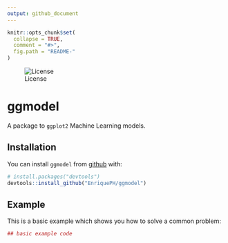 ```yaml
---
output: github_document
---
```


<!-- README.md is generated from README.Rmd. Please edit that file -->

```r
knitr::opts_chunk$set(
  collapse = TRUE,
  comment = "#>",
  fig.path = "README-"
)
```

![License](https://img.shields.io/:license-mit-blue.svg)

# ggmodel

A package to `ggplot2` Machine Learning models.

## Installation

You can install `ggmodel` from [github](https://github.com/) with:

```r
# install.packages("devtools")
devtools::install_github("EnriquePH/ggmodel")
```

## Example

This is a basic example which shows you how to solve a common problem:

```r
## basic example code
```

